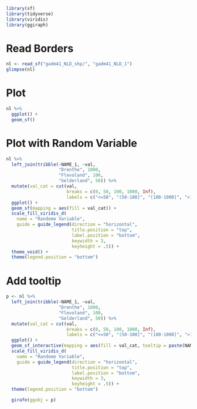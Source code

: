 ```r
library(sf)
library(tidyverse)
library(viridis)
library(ggiraph)
```

# Read Borders
```r
nl <- read_sf("gadm41_NLD_shp/", "gadm41_NLD_1")
glimpse(nl)
```

# Plot
```r
nl %>% 
  ggplot() +
  geom_sf()
```


# Plot with Random Variable
```r
nl %>% 
  left_join(tribble(~NAME_1, ~val, 
                    "Drenthe", 1000, 
                    "Flevoland", 100, 
                    "Gelderland", 50)) %>% 
  mutate(val_cat = cut(val, 
                       breaks = c(0, 50, 100, 1000, Inf),
                       labels = c("<=50", "(50-100]", "(100-1000]", ">1000"))) %>% 
  ggplot() +
  geom_sf(mapping = aes(fill = val_cat)) +
  scale_fill_viridis_d(
    name = "Randome Variable",
    guide = guide_legend(direction = "horizontal",
                         title.position = "top",
                         label.position = "bottom",
                         keywidth = 3,
                         keyheight = .5)) +
  theme_void() +
  theme(legend.position = "bottom")
```

# Add tooltip
```r
p <- nl %>% 
  left_join(tribble(~NAME_1, ~val, 
                    "Drenthe", 1000, 
                    "Flevoland", 100, 
                    "Gelderland", 50)) %>% 
  mutate(val_cat = cut(val, 
                       breaks = c(0, 50, 100, 1000, Inf),
                       labels = c("<=50", "(50-100]", "(100-1000]", ">1000"))) %>% 
  ggplot() +
  geom_sf_interactive(mapping = aes(fill = val_cat, tooltip = paste(NAME_1, val))) +
  scale_fill_viridis_d(
    name = "Randome Variable",
    guide = guide_legend(direction = "horizontal",
                         title.position = "top",
                         label.position = "bottom",
                         keywidth = 3,
                         keyheight = .5)) +
  theme(legend.position = "bottom")

  girafe(ggobj = p)
```

